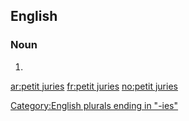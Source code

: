 ==English==

===Noun===
{{head|en|plural|head=[[petit]] [[juries]]}}

# {{plural of|petit jury|lang=en|nocat=1}}

[[Category:English plurals ending in "-ies"]]

[[ar:petit juries]]
[[fr:petit juries]]
[[no:petit juries]]